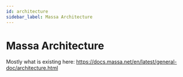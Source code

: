 ```yaml
---
id: architecture
sidebar_label: Massa Architecture
---
```


# Massa Architecture

Mostly what is existing here: https://docs.massa.net/en/latest/general-doc/architecture.html
